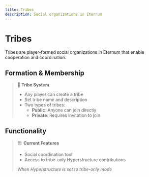 ```yaml
---
title: Tribes
description: Social organizations in Eternum
---
```


# Tribes

Tribes are player-formed social organizations in Eternum that enable cooperation and coordination.

## Formation & Membership

> 👥 **Tribe System**
> - Any player can create a tribe
> - Set tribe name and description
> - Two types of tribes:
>   - **Public**: Anyone can join directly
>   - **Private**: Requires invitation to join

## Functionality

> 🏗️ **Current Features**
> - Social coordination tool
> - Access to tribe-only Hyperstructure contributions
>
> _When Hyperstructure is set to tribe-only mode_

